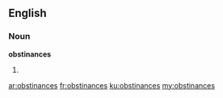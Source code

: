 ==English==

===Noun===
'''obstinances'''

# {{plural of|[[obstinance]]}}

[[ar:obstinances]]
[[fr:obstinances]]
[[ku:obstinances]]
[[my:obstinances]]